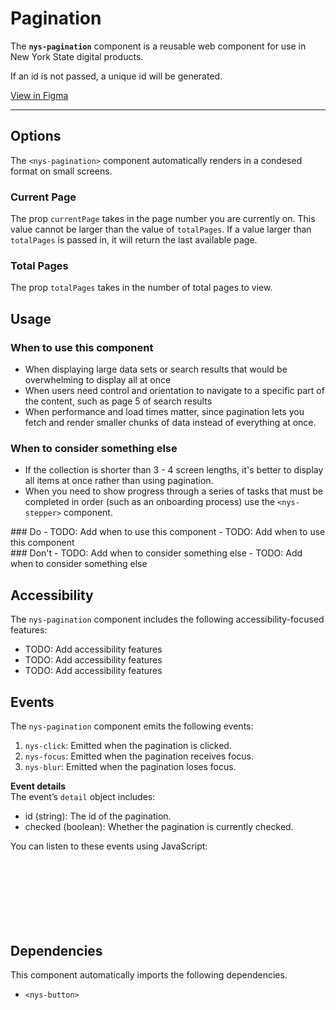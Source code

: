 
<Meta of={NysPaginationStories} title="Components/Pagination/Documentation" />

# Pagination

The **`nys-pagination`** component is a reusable web component for use in New York State digital products.

If an id is not passed, a unique id will be generated.

<div className="nys-grid-row nys-grid-gap-1">
  <nys-badge label="Stable" prefixIcon="code"></nys-badge>
  <nys-badge
    prefixIcon
    prefixLabel="WCAG 2.2"
    label="AA"
    intent="success"
  ></nys-badge>
  <p className="pill pill--uikit">
    <a href="https://www.figma.com/design/TODO/add/url" target="_blank">View in Figma</a>
  </p>
</div>

---

<Canvas of={NysPaginationStories.Basic} />

<Controls />

## Options

The `<nys-pagination>` component automatically renders in a condesed format on small screens.

### Current Page

The prop `currentPage` takes in the page number you are currently on. This value cannot be larger than the value of `totalPages`. If a value larger than `totalPages` is passed in, it will return the last available page.

### Total Pages

The prop `totalPages` takes in the number of total pages to view.

## Usage

### When to use this component

- When displaying large data sets or search results that would be overwhelming to display all at once
- When users need control and orientation to navigate to a specific part of the content, such as page 5 of search results
- When performance and load times matter, since pagination lets you fetch and render smaller chunks of data instead of everything at once.

### When to consider something else

- If the collection is shorter than 3 - 4 screen lengths, it's better to display all items at once rather than using pagination.
- When you need to show progress through a series of tasks that must be completed in order (such as an onboarding process) use the `<nys-stepper>` component.

<div className="nys-grid-row nys-grid-gap-lg">
  <div className="nys-mobile-lg:nys-grid-col">
    <div className="usage-card usage-card--do">
      ### <nys-icon name="check_circle" color="var(--nys-color-success)" /> Do
      - TODO: Add when to use this component
      - TODO: Add when to use this component
    </div>
  </div>
  <div className="nys-mobile-lg:nys-grid-col">
    <div className="usage-card usage-card--dont">
      ### <nys-icon name="error" color="var(--nys-color-danger)" /> Don't
      - TODO: Add when to consider something else
      - TODO: Add when to consider something else
    </div>
  </div>
</div>

## Accessibility

The `nys-pagination` component includes the following accessibility-focused features:

- TODO: Add accessibility features
- TODO: Add accessibility features
- TODO: Add accessibility features

## Events

The `nys-pagination` component emits the following events:

1. `nys-click`: Emitted when the pagination is clicked.
2. `nys-focus`: Emitted when the pagination receives focus.
3. `nys-blur`: Emitted when the pagination loses focus.

**Event details** \
The event’s `detail` object includes:
- id (string): The id of the pagination.
- checked (boolean): Whether the pagination is currently checked.

You can listen to these events using JavaScript:

```js
// Select the pagination component
const pagination = document.querySelector("nys-pagination");

// Listen for the 'nys-change' event
pagination.addEventListener("nys-change", (event) => {
	console.log("Pagination is changed to page ${event.detail.page}");
});
```

## Dependencies

This component automatically imports the following dependencies.

- `<nys-button>`
